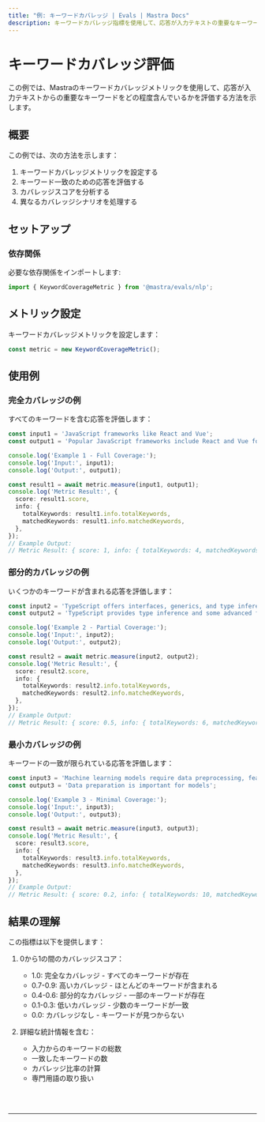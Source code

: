 ```yaml
---
title: "例: キーワードカバレッジ | Evals | Mastra Docs"
description: キーワードカバレッジ指標を使用して、応答が入力テキストの重要なキーワードをどれだけカバーしているかを評価する例。
---
```



# キーワードカバレッジ評価

この例では、Mastraのキーワードカバレッジメトリックを使用して、応答が入力テキストからの重要なキーワードをどの程度含んでいるかを評価する方法を示します。

## 概要

この例では、次の方法を示します：

1. キーワードカバレッジメトリックを設定する
2. キーワード一致のための応答を評価する
3. カバレッジスコアを分析する
4. 異なるカバレッジシナリオを処理する

## セットアップ

### 依存関係

必要な依存関係をインポートします:

```typescript copy showLineNumbers filename="src/index.ts"
import { KeywordCoverageMetric } from '@mastra/evals/nlp';
```

## メトリック設定

キーワードカバレッジメトリックを設定します：

```typescript copy showLineNumbers{4} filename="src/index.ts"
const metric = new KeywordCoverageMetric();
```

## 使用例

### 完全カバレッジの例

すべてのキーワードを含む応答を評価します：

```typescript copy showLineNumbers{7} filename="src/index.ts"
const input1 = 'JavaScript frameworks like React and Vue';
const output1 = 'Popular JavaScript frameworks include React and Vue for web development';

console.log('Example 1 - Full Coverage:');
console.log('Input:', input1);
console.log('Output:', output1);

const result1 = await metric.measure(input1, output1);
console.log('Metric Result:', {
  score: result1.score,
  info: {
    totalKeywords: result1.info.totalKeywords,
    matchedKeywords: result1.info.matchedKeywords,
  },
});
// Example Output:
// Metric Result: { score: 1, info: { totalKeywords: 4, matchedKeywords: 4 } }
```

### 部分的カバレッジの例

いくつかのキーワードが含まれる応答を評価します：

```typescript copy showLineNumbers{24} filename="src/index.ts"
const input2 = 'TypeScript offers interfaces, generics, and type inference';
const output2 = 'TypeScript provides type inference and some advanced features';

console.log('Example 2 - Partial Coverage:');
console.log('Input:', input2);
console.log('Output:', output2);

const result2 = await metric.measure(input2, output2);
console.log('Metric Result:', {
  score: result2.score,
  info: {
    totalKeywords: result2.info.totalKeywords,
    matchedKeywords: result2.info.matchedKeywords,
  },
});
// Example Output:
// Metric Result: { score: 0.5, info: { totalKeywords: 6, matchedKeywords: 3 } }
```

### 最小カバレッジの例

キーワードの一致が限られている応答を評価します：

```typescript copy showLineNumbers{41} filename="src/index.ts"
const input3 = 'Machine learning models require data preprocessing, feature engineering, and hyperparameter tuning';
const output3 = 'Data preparation is important for models';

console.log('Example 3 - Minimal Coverage:');
console.log('Input:', input3);
console.log('Output:', output3);

const result3 = await metric.measure(input3, output3);
console.log('Metric Result:', {
  score: result3.score,
  info: {
    totalKeywords: result3.info.totalKeywords,
    matchedKeywords: result3.info.matchedKeywords,
  },
});
// Example Output:
// Metric Result: { score: 0.2, info: { totalKeywords: 10, matchedKeywords: 2 } }
```

## 結果の理解

この指標は以下を提供します：

1. 0から1の間のカバレッジスコア：
   - 1.0: 完全なカバレッジ - すべてのキーワードが存在
   - 0.7-0.9: 高いカバレッジ - ほとんどのキーワードが含まれる
   - 0.4-0.6: 部分的なカバレッジ - 一部のキーワードが存在
   - 0.1-0.3: 低いカバレッジ - 少数のキーワードが一致
   - 0.0: カバレッジなし - キーワードが見つからない

2. 詳細な統計情報を含む：
   - 入力からのキーワードの総数
   - 一致したキーワードの数
   - カバレッジ比率の計算
   - 専門用語の取り扱い

<br />
<br />
<hr className="dark:border-[#404040] border-gray-300" />
<br />
<br />
<GithubLink
  link={
    "https://github.com/mastra-ai/mastra/blob/main/examples/basics/evals/keyword-coverage"
  }
/> 